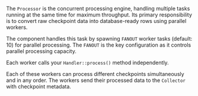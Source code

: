 The `Processor` is the concurrent processing engine, handling multiple tasks running at the same time for maximum throughput. Its primary responsibility is to convert raw checkpoint data into database-ready rows using parallel workers.

The component handles this task by spawning `FANOUT` worker tasks (default: 10) for parallel processing. The `FANOUT` is the key configuration as it controls parallel processing capacity.

<ImportContent source="crates/sui-indexer-alt-framework/src/pipeline/processor.rs" mode="code" variable="FANOUT" />

Each worker calls your `Handler::process()` method independently. 

<ImportContent source="crates/sui-indexer-alt-framework/src/pipeline/processor.rs" mode="code" variable="values" />

Each of these workers can process different checkpoints simultaneously and in any order. The workers send their processed data to the `Collector` with checkpoint metadata.
